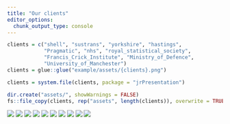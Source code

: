 ```yaml
---
title: "Our clients"
editor_options: 
  chunk_output_type: console
---
```


```r
clients = c("shell", "sustrans", "yorkshire", "hastings", 
            "Pragmatic", "nhs", "royal_statistical_society", 
            "Francis_Crick_Institute", "Ministry_of_Defence", 
            "University_of_Manchester")
clients = glue::glue("example/assets/{clients}.png")

clients = system.file(clients, package = "jrPresentation")

dir.create("assets/", showWarnings = FALSE)
fs::file_copy(clients, rep("assets", length(clients)), overwrite = TRUE)
```

<div id="clients">
<img src="assets/shell.png"></img>
<img src="assets/sustrans.png"></img>
<img src="assets/yorkshire.png"></img>
<img src="assets/hastings.png"></img>
<img src="assets/Pragmatic.png"></img>
<img src="assets/nhs.png"></img>
<img src="assets/royal_statistical_society.jpg"></img>
<img src="assets/Francis_Crick_Institute.png"></img>
<img src="assets/Ministry_of_Defence.png"></img>
<img src="assets/University_of_Manchester.png"></img>
</div>

